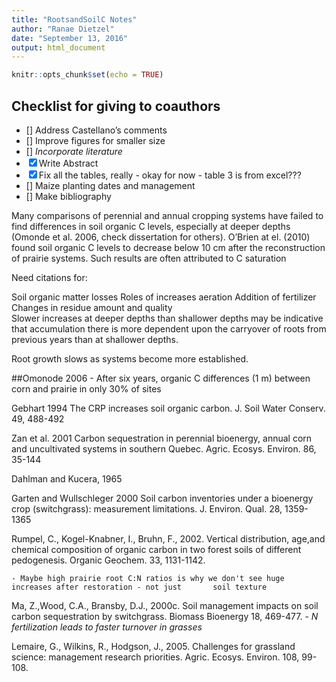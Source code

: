 ```yaml
---
title: "RootsandSoilC Notes"
author: "Ranae Dietzel"
date: "September 13, 2016"
output: html_document
---
```


```r
knitr::opts_chunk$set(echo = TRUE)
```

## Checklist for giving to coauthors  
- [] Address Castellano's comments  
- [] Improve figures for smaller size  
- [] *Incorporate literature*  
- [x] Write Abstract
- [x] Fix all the tables, really - okay for now - table 3 is from excel???
- [] Maize planting dates and management
- [] Make bibliography

Many comparisons of perennial and annual cropping systems have failed to find differences in soil organic C levels, especially at deeper depths (Omonde et al. 2006, check dissertation for others).  O'Brien at el. (2010) found soil organic C levels to decrease below 10 cm after the reconstruction of prairie systems.  Such results are often attributed to C saturation     
     
     

Need citations for: 

Soil organic matter losses
Roles of increases aeration
         Addition of fertilizer
         Changes in residue amount and quality  
Slower increases at deeper depths than shallower depths may be indicative that accumulation there is more dependent upon the carryover of roots from previous years than at shallower depths.  

Root growth slows as systems become more established.  


##Omonode 2006
    - After six years, organic C differences (1 m) between corn and prairie in only 30% of sites

Gebhart 1994 The CRP increases soil organic carbon. J. Soil Water Conserv. 49, 488-492

Zan et al. 2001 Carbon sequestration in perennial bioenergy, annual corn and uncultivated systems in
southern Quebec. Agric. Ecosys. Environ. 86, 35-144

Dahlman and Kucera, 1965

Garten and Wullschleger 2000 Soil carbon inventories under a bioenergy crop (switchgrass): measurement limitations. J. Environ. Qual. 28, 1359-1365

Rumpel, C., Kogel-Knabner, I., Bruhn, F., 2002. Vertical distribution, age,and chemical composition of organic carbon in two forest soils of different pedogenesis. Organic Geochem. 33, 1131-1142.

    - Maybe high prairie root C:N ratios is why we don't see huge increases after restoration - not just       soil texture  

Ma, Z.,Wood, C.A., Bransby, D.J., 2000c. Soil management impacts on soil carbon sequestration by switchgrass. Biomass Bioenergy 18, 469-477. - *N fertilization leads to faster turnover in grasses*  

Lemaire, G., Wilkins, R., Hodgson, J., 2005. Challenges for grassland science: management research priorities. Agric. Ecosys. Environ. 108, 99-108.




 
 
 
 

